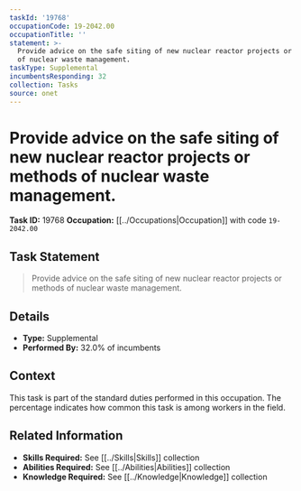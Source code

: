 ```yaml
---
taskId: '19768'
occupationCode: 19-2042.00
occupationTitle: ''
statement: >-
  Provide advice on the safe siting of new nuclear reactor projects or methods
  of nuclear waste management.
taskType: Supplemental
incumbentsResponding: 32
collection: Tasks
source: onet
---
```

# Provide advice on the safe siting of new nuclear reactor projects or methods of nuclear waste management.

**Task ID:** 19768
**Occupation:** [[../Occupations|Occupation]] with code `19-2042.00`

## Task Statement

> Provide advice on the safe siting of new nuclear reactor projects or methods of nuclear waste management.

## Details

- **Type:** Supplemental
- **Performed By:** 32.0% of incumbents

## Context

This task is part of the standard duties performed in this occupation. The percentage indicates how common this task is among workers in the field.

## Related Information

- **Skills Required:** See [[../Skills|Skills]] collection
- **Abilities Required:** See [[../Abilities|Abilities]] collection
- **Knowledge Required:** See [[../Knowledge|Knowledge]] collection
